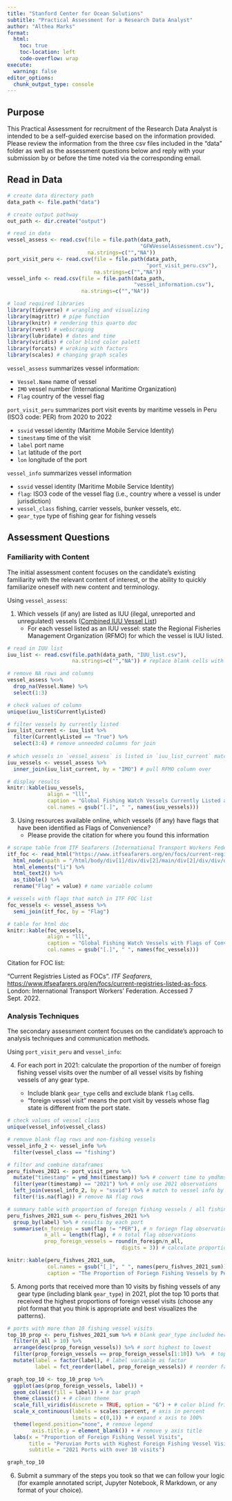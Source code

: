 ```yaml
---
title: "Stanford Center for Ocean Solutions"
subtitle: "Practical Assessment for a Research Data Analyst"
author: "Althea Marks"
format:
  html:
    toc: true
    toc-location: left
    code-overflow: wrap
execute:
  warning: false
editor_options: 
  chunk_output_type: console
---
```


## Purpose

This Practical Assessment for recruitment of the Research Data Analyst is intended to be a self-guided exercise based on the information provided. Please review the information from the three csv files included in the "data" folder as well as the assessment questions below and reply with your submission by or before the time noted via the corresponding email.

## Read in Data

```r
# create data directory path
data_path <- file.path("data")

# create output pathway
out_path <- dir.create("output") 

# read in data
vessel_assess <- read.csv(file = file.path(data_path, 
                                           "GFWVesselAssessment.csv"),
                          na.strings=c("","NA"))
port_visit_peru <- read.csv(file = file.path(data_path, 
                                             "port_visit_peru.csv"),
                            na.strings=c("","NA"))
vessel_info <- read.csv(file = file.path(data_path, 
                                         "vessel_information.csv"),
                        na.strings=c("","NA"))
```

```r
# load required libraries
library(tidyverse) # wrangling and visualizing
library(magrittr) # pipe function
library(knitr) # rendering this quarto doc
library(rvest) # webscraping
library(lubridate) # dates and time
library(viridis) # color blind color palett
library(forcats) # wroking with factors
library(scales) # changing graph scales
```

`vessel_assess` summarizes vessel information:

-   `Vessel.Name` name of vessel
-   `IMO` vessel number (International Maritime Organization)
-   `Flag` country of the vessel flag

`port_visit_peru` summarizes port visit events by maritime vessels in Peru (ISO3 code: PER) from 2020 to 2022

-   `ssvid` vessel identity (Maritime Mobile Service Identity)
-   `timestamp` time of the visit
-   `label` port name
-   `lat` latitude of the port
-   `lon` longitude of the port

`vessel_info` summarizes vessel information

-   `ssvid` vessel identity (Maritime Mobile Service Identity)
-   `flag`: ISO3 code of the vessel flag (i.e., country where a vessel is under jurisdiction)
-   `vessel_class` fishing, carrier vessels, bunker vessels, etc.
-   `gear_type` type of fishing gear for fishing vessels

## Assessment Questions

### Familiarity with Content

The initial assessment content focuses on the candidate's existing familiarity with the relevant content of interest, or the ability to quickly familiarize oneself with new content and terminology.

Using `vessel_assess`:

1.  Which vessels (if any) are listed as IUU (ilegal, unreported and unregulated) vessels ([Combined IUU Vessel List](https://www.iuu-vessels.org/))
    -   For each vessel listed as an IUU vessel: state the Regional Fisheries Management Organization (RFMO) for which the vessel is IUU listed.

```r

# read in IUU list 
iuu_list <- read.csv(file.path(data_path, "IUU_list.csv"), 
                     na.strings=c("","NA")) # replace blank cells with NAs

# remove NA rows and columns
vessel_assess %<>%
  drop_na(Vessel.Name) %>% 
  select(1:3)

# check values of column
unique(iuu_list$CurrentlyListed)

# filter vessels by currently listed
iuu_list_current <- iuu_list %>% 
  filter(CurrentlyListed == "True") %>% 
  select(3:4) # remove unneeded columns for join
  
# which vessels in `vessel_assess` is listed in `iuu_list_current` match by IMO
iuu_vessels <- vessel_assess %>% 
  inner_join(iuu_list_current, by = "IMO") # pull RFMO column over

# display results
knitr::kable(iuu_vessels, 
             align = "lll", 
             caption = "Global Fishing Watch Vessels Currently Listed as IUU Vessels",
             col.names = gsub("[.]", " ", names(iuu_vessels)))
```

3.  Using resources available online, which vessels (if any) have flags that have been identified as Flags of Convenience?
    -   Please provide the citation for where you found this information

```r
# scrape table from ITF Seafarers (International Transport Workers Federation)
itf_foc <- read_html("https://www.itfseafarers.org/en/focs/current-registries-listed-as-focs") %>% 
  html_node(xpath = "/html/body/div[1]/div/div[2]/main/div[2]/div/div/div[3]/article/div/div[1]/ul") %>% 
  html_elements("li") %>% 
  html_text2() %>% 
  as_tibble() %>% 
  rename("Flag" = value) # name variable column

# vessels with flags that match in ITF FOC list
foc_vessels <- vessel_assess %>% 
  semi_join(itf_foc, by = "Flag")

# table for html doc
knitr::kable(foc_vessels,
             align = "lll", 
             caption = "Global Fishing Watch Vessels with Flags of Convience",
             col.names = gsub("[.]", " ", names(foc_vessels)))

```

Citation for FOC list:

"Current Registries Listed as FOCs". *ITF Seafarers*, <https://www.itfseafarers.org/en/focs/current-registries-listed-as-focs>. London: International Transport Workers' Federation. Accessed 7 Sept. 2022.

### Analysis Techniques

The secondary assessment content focuses on the candidate's approach to analysis techniques and communication methods.

Using `port_visit_peru` and `vessel_info`:

4.  For each port in 2021: calculate the proportion of the number of foreign fishing vessel visits over the number of all vessel visits by fishing vessels of any gear type.

    -   Include blank `gear_type` cells and exclude blank `flag` cells.
    -   "foreign vessel visit" means the port visit by vessels whose flag state is different from the port state.

```r
# check values of vessel class
unique(vessel_info$vessel_class)

# remove blank flag rows and non-fishing vessels
vessel_info_2 <- vessel_info %>%
  filter(vessel_class == "fishing")

# filter and combine dataframes
peru_fishves_2021 <- port_visit_peru %>% 
  mutate("timestamp" = ymd_hms(timestamp)) %>% # convert time to ymdhms
  filter(year(timestamp) == "2021") %>% # only use 2021 observations
  left_join(vessel_info_2, by = "ssvid") %>% # match to vessel info by ssvid
  filter(!is.na(flag)) # remove NA flag rows

# summary table with proportion of foreign fishing vessels / all fishing vessels
peru_fishves_2021_sum <- peru_fishves_2021 %>% 
  group_by(label) %>% # results by each port
  summarise(n_foreign = sum(flag != "PER"), # n foriegn flag observations
            n_all = length(flag), # n total flag observations
            prop_foreign_vessels = round(n_foreign/n_all, 
                                     digits = 3)) # calculate proportion

knitr::kable(peru_fishves_2021_sum,
             col.names = gsub("[_]", " ", names(peru_fishves_2021_sum)),
             caption = "The Proportion of Foriegn Fishing Vessels by Peruvian Ports 2021")
```

5.  Among ports that received more than 10 visits by fishing vessels of any gear type (including blank `gear_type`) in 2021, plot the top 10 ports that received the highest proportions of foreign vessel visits (choose any plot format that you think is appropriate and best visualizes the patterns).

```r
# ports with more than 10 fishing vessel visits
top_10_prop <- peru_fishves_2021_sum %>% # blank gear_type included here
  filter(n_all > 10) %>% 
  arrange(desc(prop_foreign_vessels)) %>% # sort highest to lowest
  filter(prop_foreign_vessels == prop_foreign_vessels[1:10]) %>%  # top 10
  mutate(label = factor(label), # label variable as factor
         label = fct_reorder(label, prop_foreign_vessels)) # reorder factor by prop

graph_top_10 <- top_10_prop %>% 
  ggplot(aes(prop_foreign_vessels, label)) + 
  geom_col(aes(fill = label)) + # bar graph
  theme_classic() + # clean theme
  scale_fill_viridis(discrete = TRUE, option = "G") + # color blind friendly 
  scale_x_continuous(labels = scales::percent, # axis in percent
                     limits = c(0,1)) + # expand x axis to 100%
  theme(legend.position="none", # remove legend
        axis.title.y = element_blank()) + # remove y axis title
  labs(x = "Proportion of Foreign Fishing Vessel Visits",
       title = "Peruvian Ports with Highest Foreign Fishing Vessel Visits",
       subtitle = "2021 Ports with over 10 visits")

graph_top_10
```

6.  Submit a summary of the steps you took so that we can follow your logic (for example annotated script, Jupyter Notebook, R Markdown, or any format of your choice).
